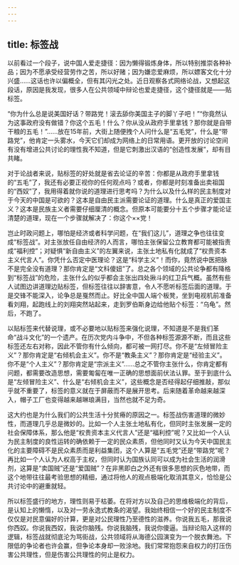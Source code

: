 ```yaml
---
---
---
```

title: 标签战
---







以前看过一个段子，说中国人爱走捷径：因为懒得锻炼身体，所以特别推崇各种补品；因为不愿承受经营劳作之苦，所以好赌；因为嫌恋爱麻烦，所以嫖客文化十分兴盛……这话也许以偏概全，但有其闪光之处。近日观察各式网络论战，又想起这段话，原因是我发现，很多人在公共领域中辩论也爱走捷径，这个捷径就是——贴标签。

“你为什么总是说美国好话？带路党！滚去舔你美国主子的脚丫子吧！”“你竟然认为这事政府没有做错？你这个五毛！什么？你从没从政府手里拿钱？那你就是自带干粮的五毛！”……放在15年前，大街上随便拽个人问什么是“五毛党”，什么是“带路党”，他肯定一头雾水，今天它们却成为网络上的日常用语。更开放的讨论空间有没有增进公共讨论的理性我不知道，但是它刺激出汉语的“创造性发展”，却有目共睹。

对于论战者来说，贴标签的好处就是省去论证的辛苦：你都是从政府手里拿钱的“五毛”了，我还有必要正视你的任何观点吗？或者，你都是时刻准备出卖祖国的“西奴”了，我用得着就你说的道理进行思考吗？为什么以及什么样的民主制度对于今天的中国是可欲的？这本是自由民主派需要论证的道理。什么是真正的爱国主义？这本是民族主义者需要仔细厘清的概念。但原本可能要分十五个步骤才能论证清楚的道理，现在一个步骤就解决了：你这个××党！

岂止时政问题上，哪怕是经济或者科学问题，在“我们这儿”，道理之争也往往变成“标签战”。对主张放任自由经济的人而言，哪怕主张保留公立教育都可能被指责成“福利控”；对疑惧“新自由主义”的左翼来说，主张土地私有化就成了“权贵资本主义代言人”。你凭什么否定中医理论？这是“科学主义”！而你，竟然说中医把脉不是完全没有道理？那你肯定是“文科傻妞”了。总之各个领域的公共论争都有降格到“标签战”的危险，主张什么的似乎都会主张出四处揪斗的红卫兵气概。虽然有些人试图边讲道理边贴标签，但标签往往以辞害意，令人不愿听标签后面的道理。于是交锋不能深入，论争总是戛然而止。好比全中国人端个板凳，坐到电视机前准备看刘翔，起跑线上的刘翔突然站起来，走到罗伯斯身边给他贴个标签：“乌龟”。然后，不跑了。

以贴标签来代替说理，或不必要地以贴标签来强化说理，不知道是不是我们革命“战斗文化”的一个遗产。在历次党内斗争中，不但各种标签源源不断，而且这些标签还左右对称，因此不管你有什么倾向，都可被一网打尽。你不是“左倾冒险主义”？那你肯定是“右倾机会主义”。你不是“教条主义”？那你肯定是“经验主义”。你不是“个人主义”？那你肯定是“宗派主义”……总之不管你主张什么，你肯定都有问题，都需要改造思想，需要匍匐在唯一正确的思想面前伏法认罪。至于到底什么是“左倾冒险主义”、什么是“右倾机会主义”，这些概念是否经得起仔细推敲，那似乎就不重要了，标签的意义就在于屏蔽而不是展开思考。后来随着革命越来越深入，帽子工厂也变得越来越琳琅满目，当然也就不足为奇。

这大约也是为什么我们的公共生活十分贫瘠的原因之一。标签战伤害道理的微妙性，而道理几乎总是微妙的。比如一个人主张土地私有化，但同时主张发展一定的社会保障体系，那么他是“权贵资本主义代言人”还是“福利控”呢？又比如一个人认为民主制度的良性运转的确依赖于一定的民众素质，但他同时又认为今天中国民主化的主要障碍不是民众素质而是利益集团，这个人算是“五毛党”还是“带路党”呢？再比如一个人认为人权高于主权，但同时认为国族认同可以成为社会生活的润滑剂，这算是“卖国贼”还是“爱国贼”？在非黑即白之外还有很多思想的灰色地带，而这个地带往往最考验思想的精细，通过将他人的观点极端化取消其意义，恰恰是公共讨论中的避重就轻。

所以标签盛行的地方，理性则易于枯萎。在将对方以及自己的思维极端化的背后，是认知上的懒惰，以及对一劳永逸式教条的渴望。我始终相信一个好的民主制度不仅仅是对民意偏好的计算，更是对公民理性乃至德性的滋养。你说我五毛，那我说你西奴。你说我西奴，我说你脑残。你说我脑残，我说你傻逼。当辩论陷入这样的逻辑，标签战就彻底沦为骂街战，公共领域将从海德公园演变为一个脱衣舞池。下限低的争论者也许会赢，但争论本身却一败涂地。我们常常抱怨来自权力的打压伤害公共理性，但是伤害公共理性的何止是权力。